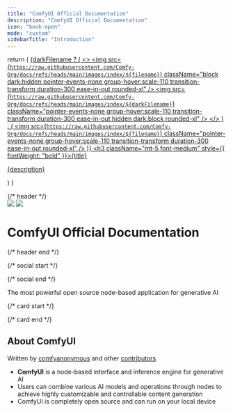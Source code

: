 ```yaml
---
title: "ComfyUI Official Documentation"
description: "ComfyUI Official Documentation"
icon: "book-open"
mode: "custom"
sidebarTitle: "Introduction"
---
```


  return (
    <a className="group cursor-pointer pb-8" href={href}>
      {darkFilename ? (
        <>
          <img
            src={`https://raw.githubusercontent.com/Comfy-Org/docs/refs/heads/main/images/index/${filename}`}
            className="block dark:hidden pointer-events-none group-hover:scale-110 transition-transform duration-300 ease-in-out rounded-xl"
          />
          <img
            src={`https://raw.githubusercontent.com/Comfy-Org/docs/refs/heads/main/images/index/${darkFilename}`}
            className="pointer-events-none group-hover:scale-110 transition-transform duration-300 ease-in-out hidden dark:block rounded-xl"
          />
        </>
      ) : (
        <img
          src={`https://raw.githubusercontent.com/Comfy-Org/docs/refs/heads/main/images/index/${filename}`}
          className="pointer-events-none group-hover:scale-110 transition-transform duration-300 ease-in-out rounded-xl"
        />
      )}
      <h3 className="mt-5 font-medium" style={{ fontWeight: "bold" }}>{title}</h3>
      <p className="mt-1.5">
        {description}
      </p>
    </a>
  )
}

<div className="relative">
{/* header */}
<div className="w-full text-center mt-16 pb-16">
  <div className="mt-24 text-center">
    <img src="/logo/light.svg" className="block dark:hidden pointer-events-none mx-auto" />
    <img src="/logo/dark.svg" className="hidden dark:block pointer-events-none mx-auto"/>
  </div>
  <h1
    style={{
      fontSize: "18px",
      fontWeight: "bold",
      marginTop: "10px",
      textAlign: "center"
    }}
    className="mx-auto"
  >
    ComfyUI Official Documentation
  </h1>
</div>
{/* header end */}

{/* social start */}
<div className="text-center">
<div className="flex gap-4 justify-center items-center">
  <a href="https://github.com/comfyanonymous/ComfyUI/" target="_blank" className="hover:opacity-80">
    <Icon icon="github" iconType="solid" size={32}/>
  </a>
  <a href="https://x.com/ComfyUI" target="_blank" className="hover:opacity-80">
    <Icon icon="x-twitter" iconType="solid" size={32}/>
  </a>
  <a href="https://discord.com/invite/comfyorg" target="_blank" className="hover:opacity-80">
    <Icon icon="discord" iconType="solid" size={32}/>
  </a>
  <a href="https://raw.githubusercontent.com/Comfy-Org/docs/refs/heads/main/images/index/qrcode.jpg" target="_blank" className="hover:opacity-80">
    <Icon icon="weixin" iconType="solid" size={32}/>
  </a>
  <a href="https://www.youtube.com/@comfyorg" target="_blank" className="hover:opacity-80">
    <Icon icon="youtube" iconType="solid" size={32}/>
  </a>
</div>
</div>
{/* social end */}

<div className="px-4 max-w-3xl mx-auto">

<p className="max-w-xl mx-auto px-4 mt-4 text-lg text-center text-gray-500 dark:text-zinc-500">
The most powerful open source node-based application for generative AI
</p>

{/* card  start */}

<div className="px-6 lg:px-0 mt-12 lg:mt-24 grid sm:grid-cols-2 gap-x-6 gap-y-4">
<HeroCard filename="light.jpg" darkFilename="dark.jpg" title="Installation" description="Install ComfyUI on your system" href="/installation/system_requirements" />

<HeroCard filename="example.jpg" darkFilename="example-dark.jpg" title="Tutorial" description="Use ComfyUI to realize your creative ideas" href="/get_started/first_generation" />

<HeroCard filename="node.jpg" darkFilename="node-dark.jpg" title="Built-in Nodes" description="Learn about each node in ComfyUI" href="/built-in-nodes/overview" />

<HeroCard filename="development.jpg" title="Development" description="Contribute to the millions of ComfyUI users" href="/development/overview" />
</div>

{/* card end */}
<div className="text-center">
<h2 className="text-2xl font-bold mb-4">About ComfyUI</h2>
<p className="mb-4">
Written by <a href="https://github.com/comfyanonymous" className="text-blue-500 dark:text-blue-400 underline hover:text-blue-600 dark:hover:text-blue-500">comfyanonymous</a> and other <a href="https://github.com/comfyanonymous/ComfyUI/graphs/contributors" className="text-blue-500 dark:text-blue-400 underline hover:text-blue-600 dark:hover:text-blue-500">contributors</a>.
</p>

<ul className="list-none space-y-2">
  <li><strong>ComfyUI</strong> is a node-based interface and inference engine for generative AI</li>
  <li>Users can combine various AI models and operations through nodes to achieve highly customizable and controllable content generation</li>
  <li>ComfyUI is completely open source and can run on your local device</li>
</ul>
</div>

</div>
</div>

